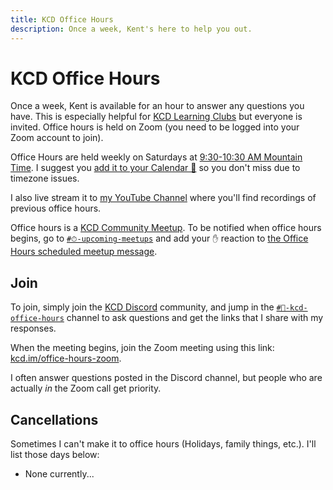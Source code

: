 ```yaml
---
title: KCD Office Hours
description: Once a week, Kent's here to help you out.
---
```


# KCD Office Hours

Once a week, Kent is available for an hour to answer any questions you have.
This is especially helpful for [KCD Learning Clubs](/clubs) but everyone is
invited. Office hours is held on Zoom (you need to be logged into your Zoom
account to join).

Office Hours are held weekly on Saturdays at
[9:30-10:30 AM Mountain Time](<https://www.thetimezoneconverter.com/?t=9%3A30%20am&tz=Mountain%20Time%20(MT)&>).
I suggest you [add it to your Calendar 📆](https://kcd.im/office-hours-cal) so
you don't miss due to timezone issues.

I also live stream it to [my YouTube Channel](https://kcd.im/youtube) where
you'll find recordings of previous office hours.

Office hours is a [KCD Community Meetup](/meetups). To be notified when office
hours begins, go to
[`#⏱-upcoming-meetups`](https://kcd.im/discord-upcoming-meetups) and add your
`✋` reaction to
[the Office Hours scheduled meetup message](https://discord.com/channels/715220730605731931/801954718984175657/812227697710727198).

## Join

To join, simply join the [KCD Discord](/discord) community, and jump in the
[`#🏫-kcd-office-hours`](https://kcd.im/discord-office-hours) channel to ask
questions and get the links that I share with my responses.

When the meeting begins, join the Zoom meeting using this link:
[kcd.im/office-hours-zoom](https://kcd.im/office-hours-zoom).

I often answer questions posted in the Discord channel, but people who are
actually _in_ the Zoom call get priority.

## Cancellations

Sometimes I can't make it to office hours (Holidays, family things, etc.). I'll
list those days below:

- None currently...
